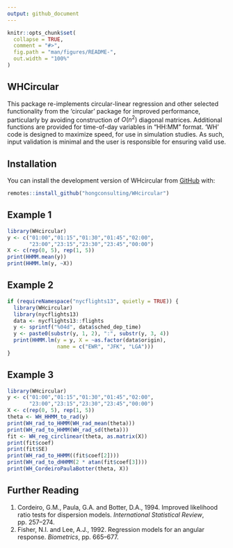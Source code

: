 ```yaml
---
output: github_document
---
```


<!-- README.md is generated from README.Rmd. Please edit that file -->

```r
knitr::opts_chunk$set(
  collapse = TRUE,
  comment = "#>",
  fig.path = "man/figures/README-",
  out.width = "100%"
)
```

## WHCircular

<!-- badges: start -->
<!-- badges: end -->

This package re-implements circular-linear regression and other selected functionality from the 'circular' package for improved performance, particularly by avoiding construction of $O(n^2)$ diagonal matrices. Additional functions are provided for time-of-day variables in "HH:MM" format. 'WH' code is designed to maximize speed, for use in simulation studies. As such, input validation is minimal and the user is responsible for ensuring valid use.

## Installation

You can install the development version of WHcircular from [GitHub](https://github.com/) with:

``` r
remotes::install_github("hongconsulting/WHcircular")
```

## Example 1

```r
library(WHcircular)
y <- c("01:00","01:15","01:30","01:45","02:00",
       "23:00","23:15","23:30","23:45","00:00")
X <- c(rep(0, 5), rep(1, 5))
print(HHMM.mean(y))
print(HHMM.lm(y, ~X))
```

## Example 2

```r
if (requireNamespace("nycflights13", quietly = TRUE)) {
  library(WHcircular)
  library(nycflights13)
  data <- nycflights13::flights
  y <- sprintf("%04d", data$sched_dep_time)
  y <- paste0(substr(y, 1, 2), ":", substr(y, 3, 4))
  print(HHMM.lm(y = y, X = ~as.factor(data$origin), 
                name = c("EWR", "JFK", "LGA")))
}
```

## Example 3

```r
library(WHcircular)
y <- c("01:00","01:15","01:30","01:45","02:00",
       "23:00","23:15","23:30","23:45","00:00")
X <- c(rep(0, 5), rep(1, 5))
theta <- WH_HHMM_to_rad(y)
print(WH_rad_to_HHMM(WH_rad_mean(theta)))
print(WH_rad_to_HHMM(WH_rad_sd(theta)))
fit <- WH_reg_circlinear(theta, as.matrix(X))
print(fit$coef)
print(fit$SE)
print(WH_rad_to_HHMM((fit$coef[2])))
print(WH_rad_to_dHHMM(2 * atan(fit$coef[3])))
print(WH_CordeiroPaulaBotter(theta, X))
```

## Further Reading

1. Cordeiro, G.M., Paula, G.A. and Botter, D.A., 1994. Improved likelihood
ratio tests for dispersion models. *International Statistical Review*, pp. 257–274.
2. Fisher, N.I. and Lee, A.J., 1992. Regression models for an angular response.
*Biometrics*, pp. 665–677.
